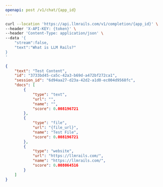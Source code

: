 ```yaml
---
openapi: post /v1/chat/{app_id}
---
```



<RequestExample>

```bash Example Request
curl --location 'https://api.llmrails.com/v1/completion/{app_id}' \
--header 'X-API-KEY: {token}' \
--header 'Content-Type: application/json' \
--data '{   
    "stream":false,
    "text":"What is LLM Rails?"
}
'
```

</RequestExample>


<ResponseExample>

```json Response
{
    "text": "Test Content",
    "id": "3733bd45-ca5c-42a3-b69d-a472bf272ca1",
    "session_id": "6d94aa27-d23a-42d2-a1d0-ec004d9568fc",
    "docs": [
        {
            "type": "text",
            "url": "",
            "name": "",
            "score": 0.008196721
        },
        {
            "type": "file",
            "url": "{file_url}",
            "name": "Test File",
            "score": 0.008196721
        },
        {
            "type": "website",
            "url": "https://llmrails.com/",
            "name": "https://llmrails.com/",
            "score": 0.008064516
        }
    ]
}
```

</ResponseExample>